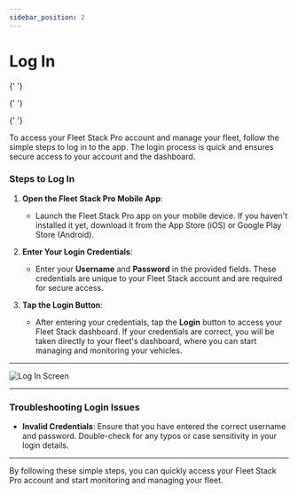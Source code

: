 ```yaml
---
sidebar_position: 2
---
```


# Log In


<Head>
  <meta charSet="UTF-8" />
  <meta name="viewport" content="width=device-width, initial-scale=1.0" />
  <title>Fleet Stack Log In - Access Your Fleet Management Dashboard</title>
  <meta name="description" content="Follow these simple steps to log in to your Fleet Stack Pro account and manage your fleet securely through the mobile app." />
  <meta name="keywords" content="Fleet Stack, log in, fleet management, mobile app, secure access, dashboard" />
  <meta name="author" content="Fleet Stack Team" />
  <meta name="robots" content="index, follow" />
  <link rel="canonical" href="https://docs.fleetstackglobal.com/Fleet-Stack-Pro/Log-In/" />

  <!-- Open Graph Metadata for social sharing -->

<meta
  property="og:title"
  content="Fleet Stack Log In - Access Your Fleet Management Dashboard"
/>
<meta
  property="og:description"
  content="Learn how to log in to your Fleet Stack Pro account and start managing your fleet with ease."
/>
<meta property="og:type" content="website" />
<meta property="og:url" content="https://docs.fleetstackglobal.com/Fleet-Stack-Pro/Log-In/" />
<meta
  property="og:image"
  content="https://fleetstackglobal.com/assets/img/Graphics/orginal/Stack01.png"
/>

  <!-- Twitter Card Metadata -->

{' '}

<meta name="twitter:card" content="summary_large_image" />
<meta
  name="twitter:title"
  content="Fleet Stack Log In - Access Your Fleet Management Dashboard"
/>
<meta
  name="twitter:description"
  content="Quickly log in to your Fleet Stack Pro account to manage and monitor your fleet."
/>
<meta
  name="twitter:image"
  content="https://fleetstackglobal.com/assets/img/Graphics/orginal/Stack01.png"
/>

  <!-- Schema.org JSON-LD Markup for TechArticle -->

{' '}

<script type="application/ld+json">
  {`
      {
        "@context": "https://schema.org",
        "@type": "TechArticle",
        "mainEntityOfPage": {
          "@type": "WebPage",
          "@id": "https://docs.fleetstackglobal.com/Fleet-Stack-Pro/Log-In/"
        },
        "headline": "Fleet Stack Log In",
        "description": "Follow these simple steps to log in to your Fleet Stack Pro account and manage your fleet securely through the mobile app.",
        "image": "https://fleetstackglobal.com/assets/img/Graphics/orginal/Stack01.png",
        "author": {
          "@type": "Organization",
          "name": "Fleet Stack"
        },
        "publisher": {
          "@type": "Organization",
          "name": "Fleet Stack",
          "logo": {
            "@type": "ImageObject",
            "url": "https://fleetstackglobal.com"
          }
        }
      }
    `}
</script>

  <!-- Schema.org JSON-LD Markup for the Guide -->

{' '}

<script type="application/ld+json">
  {`
      {
        "@context": "https://schema.org",
        "@type": "WebPage",
        "name": "Fleet Stack Log In",
        "description": "Step-by-step guide to logging in to your Fleet Stack Pro account for effective fleet management.",
        "mainEntity": [
          {
            "@type": "ItemList",
            "itemListElement": [
              {
                "@type": "ListItem",
                "position": 1,
                "name": "Open the Fleet Stack Pro Mobile App",
                "description": "Launch the app on your mobile device."
              },
              {
                "@type": "ListItem",
                "position": 2,
                "name": "Enter Your Login Credentials",
                "description": "Input your username and password."
              },
              {
                "@type": "ListItem",
                "position": 3,
                "name": "Tap the Login Button",
                "description": "Access your dashboard after successful login."
              }
            ]
          }
        ]
      }
    `}
</script>

</Head>

To access your Fleet Stack Pro account and manage your fleet, follow the simple steps to log in to the app. The login process is quick and ensures secure access to your account and the dashboard.

### **Steps to Log In**

1. **Open the Fleet Stack Pro Mobile App**:

   - Launch the Fleet Stack Pro app on your mobile device. If you haven't installed it yet, download it from the App Store (iOS) or Google Play Store (Android).

2. **Enter Your Login Credentials**:

   - Enter your **Username** and **Password** in the provided fields. These credentials are unique to your Fleet Stack account and are required for secure access.

3. **Tap the Login Button**:
   - After entering your credentials, tap the **Login** button to access your Fleet Stack dashboard. If your credentials are correct, you will be taken directly to your fleet's dashboard, where you can start managing and monitoring your vehicles.

---

<div
  style={{
    display: 'flex',
    justifyContent: 'center',
    alignItems: 'center',
    height: '500px',
  }}
>
  <img
    src="/assets/pro/SignUp.jpg"
    alt="Log In Screen"
    style={{
      width: '250px',
      borderRadius: '8px',
      boxShadow: '0 4px 6px rgba(0, 0, 0, 0.1)',
    }}
  />
</div>

---

### **Troubleshooting Login Issues**

- **Invalid Credentials**: Ensure that you have entered the correct username and password. Double-check for any typos or case sensitivity in your login details.

---

By following these simple steps, you can quickly access your Fleet Stack Pro account and start monitoring and managing your fleet.
